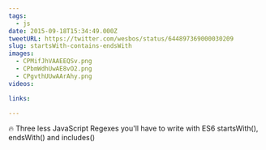 ```yaml
---
tags:
  - js
date: 2015-09-18T15:34:49.000Z
tweetURL: https://twitter.com/wesbos/status/644897369000030209
slug: startsWith-contains-endsWith
images:
  - CPMifJhVAAEEQSv.png
  - CPbmWdhUwAE8vO2.png
  - CPgvthUUwAArAhy.png
videos:

links:

---
```

🔥 Three less JavaScript Regexes you'll have to write with ES6 startsWith(), endsWith() and includes()
